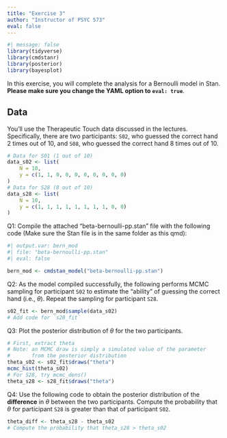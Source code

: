 ```yaml
---
title: "Exercise 3"
author: "Instructor of PSYC 573"
eval: false
---
```


```r
#| message: false
library(tidyverse)
library(cmdstanr)
library(posterior)
library(bayesplot)
```

In this exercise, you will complete the analysis for a Bernoulli model in Stan. **Please make sure you change the YAML option to `eval: true`**.

## Data

You'll use the Therapeutic Touch data discussed in the lectures. Specifically, there are two participants: `S02`, who guessed the correct hand 2 times out of 10, and `S08`, who guessed the correct hand 8 times out of 10.

```r
# Data for S01 (1 out of 10)
data_s02 <- list(
    N = 10,
    y = c(1, 1, 0, 0, 0, 0, 0, 0, 0, 0)
)
# Data for S28 (8 out of 10)
data_s28 <- list(
    N = 10,
    y = c(1, 1, 1, 1, 1, 1, 1, 1, 0, 0)
)
```

Q1: Compile the attached "beta-bernoulli-pp.stan" file with the following code (Make sure the Stan file is in the same folder as this qmd):

```stan
#| output.var: bern_mod
#| file: "beta-bernoulli-pp.stan"
#| eval: false
```

```r
bern_mod <- cmdstan_model("beta-bernoulli-pp.stan")
```

Q2: As the model compiled successfully, the following performs MCMC sampling for participant `S02` to estimate the "ability" of guessing the correct hand (i.e., $\theta$). Repeat the sampling for participant `S28`.

```r
s02_fit <- bern_mod$sample(data_s02)
# Add code for `s28_fit`

```

Q3: Plot the posterior distribution of $\theta$ for the two participants.

```r
# First, extract theta
# Note: an MCMC draw is simply a simulated value of the parameter
#       from the posterior distribution
theta_s02 <- s02_fit$draws("theta")
mcmc_hist(theta_s02)
# For S28, try mcmc_dens()
theta_s28 <- s28_fit$draws("theta")

```

Q4: Use the following code to obtain the posterior distribution of the **difference** in $\theta$ between the two participants. Compute the probability that $\theta$ for participant `S28` is greater than that of participant `S02`.

```r
theta_diff <- theta_s28 - theta_s02
# Compute the probability that theta_s28 > theta_s02

```